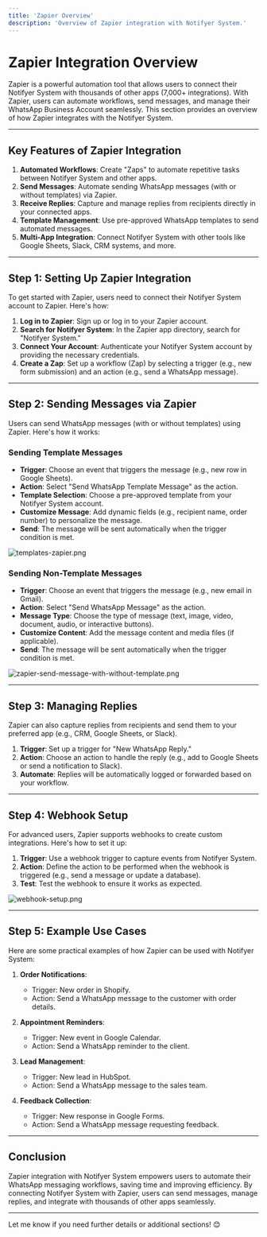 ```yaml
---
title: 'Zapier Overview'
description: 'Overview of Zapier integration with Notifyer System.'
---
```


# Zapier Integration Overview

Zapier is a powerful automation tool that allows users to connect their Notifyer System with thousands of other apps (7,000+ integrations). With Zapier, users can automate workflows, send messages, and manage their WhatsApp Business Account seamlessly. This section provides an overview of how Zapier integrates with the Notifyer System.

---

## Key Features of Zapier Integration

1. **Automated Workflows**: Create "Zaps" to automate repetitive tasks between Notifyer System and other apps.
2. **Send Messages**: Automate sending WhatsApp messages (with or without templates) via Zapier.
3. **Receive Replies**: Capture and manage replies from recipients directly in your connected apps.
4. **Template Management**: Use pre-approved WhatsApp templates to send automated messages.
5. **Multi-App Integration**: Connect Notifyer System with other tools like Google Sheets, Slack, CRM systems, and more.

---

## Step 1: Setting Up Zapier Integration

To get started with Zapier, users need to connect their Notifyer System account to Zapier. Here's how:

1. **Log in to Zapier**: Sign up or log in to your Zapier account.
2. **Search for Notifyer System**: In the Zapier app directory, search for "Notifyer System."
3. **Connect Your Account**: Authenticate your Notifyer System account by providing the necessary credentials.
4. **Create a Zap**: Set up a workflow (Zap) by selecting a trigger (e.g., new form submission) and an action (e.g., send a WhatsApp message).

---

## Step 2: Sending Messages via Zapier

Users can send WhatsApp messages (with or without templates) using Zapier. Here's how it works:

### **Sending Template Messages**

- **Trigger**: Choose an event that triggers the message (e.g., new row in Google Sheets).
- **Action**: Select "Send WhatsApp Template Message" as the action.
- **Template Selection**: Choose a pre-approved template from your Notifyer System account.
- **Customize Message**: Add dynamic fields (e.g., recipient name, order number) to personalize the message.
- **Send**: The message will be sent automatically when the trigger condition is met.

![templates-zapier.png](https://i.ibb.co/Rp2xL8L0/templates-zapier.png)

### **Sending Non-Template Messages**

- **Trigger**: Choose an event that triggers the message (e.g., new email in Gmail).
- **Action**: Select "Send WhatsApp Message" as the action.
- **Message Type**: Choose the type of message (text, image, video, document, audio, or interactive buttons).
- **Customize Content**: Add the message content and media files (if applicable).
- **Send**: The message will be sent automatically when the trigger condition is met.

![zapier-send-message-with-without-template.png](https://i.ibb.co/60jhJvQj/zapier-send-message-with-without-template.png)

---

## Step 3: Managing Replies

Zapier can also capture replies from recipients and send them to your preferred app (e.g., CRM, Google Sheets, or Slack).

1. **Trigger**: Set up a trigger for "New WhatsApp Reply."
2. **Action**: Choose an action to handle the reply (e.g., add to Google Sheets or send a notification to Slack).
3. **Automate**: Replies will be automatically logged or forwarded based on your workflow.

---

## Step 4: Webhook Setup

For advanced users, Zapier supports webhooks to create custom integrations. Here's how to set it up:

1. **Trigger**: Use a webhook trigger to capture events from Notifyer System.
2. **Action**: Define the action to be performed when the webhook is triggered (e.g., send a message or update a database).
3. **Test**: Test the webhook to ensure it works as expected.

![webhook-setup.png](https://i.ibb.co/Q3gR2yvQ/webhook-setup.png)

---

## Step 5: Example Use Cases

Here are some practical examples of how Zapier can be used with Notifyer System:

1. **Order Notifications**:

   - Trigger: New order in Shopify.
   - Action: Send a WhatsApp message to the customer with order details.

2. **Appointment Reminders**:

   - Trigger: New event in Google Calendar.
   - Action: Send a WhatsApp reminder to the client.

3. **Lead Management**:

   - Trigger: New lead in HubSpot.
   - Action: Send a WhatsApp message to the sales team.

4. **Feedback Collection**:
   - Trigger: New response in Google Forms.
   - Action: Send a WhatsApp message requesting feedback.

---

## Conclusion

Zapier integration with Notifyer System empowers users to automate their WhatsApp messaging workflows, saving time and improving efficiency. By connecting Notifyer System with Zapier, users can send messages, manage replies, and integrate with thousands of other apps seamlessly.

---

Let me know if you need further details or additional sections! 😊 